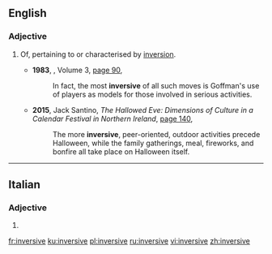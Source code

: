 ==English==

===Adjective===
{{en-adj}}

# Of, pertaining to or characterised by [[inversion]].
#: {{ux|en|The sexual revolution was in many ways '''inversive''', turning many older ideas on their heads.}}
#* '''1983''', ''{{w|Raritan (journal)|Raritan}}'', Volume 3, [https://books.google.com.au/books?id=ktITAQAAMAAJ&q=%22more%7Cmost+inversive%22&dq=%22more%7Cmost+inversive%22&hl=en&sa=X&ved=0ahUKEwj2_LHy373NAhXIjpQKHXExBMUQ6AEIOjAF page 90],
#*: In fact, the most '''inversive''' of all such moves is Goffman's use of players as models for those involved in serious activities.
#* '''2015''', Jack Santino, ''The Hallowed Eve: Dimensions of Culture in a Calendar Festival in Northern Ireland'', [https://books.google.com.au/books?id=ObIeBgAAQBAJ&pg=PA140&dq=%22more%7Cmost+inversive%22&hl=en&sa=X&ved=0ahUKEwj2_LHy373NAhXIjpQKHXExBMUQ6AEINDAE#v=onepage&q=%22more%7Cmost%20inversive%22&f=false page 140],
#*: The more '''inversive''', peer-oriented, outdoor activities precede Halloween, while the family gatherings, meal, fireworks, and bonfire all take place on Halloween itself.

----

==Italian==

===Adjective===
{{head|it|adjective form}}

# {{feminine plural of|inversivo|lang=it}}

[[fr:inversive]]
[[ku:inversive]]
[[pl:inversive]]
[[ru:inversive]]
[[vi:inversive]]
[[zh:inversive]]